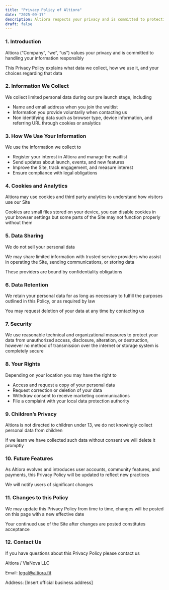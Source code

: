 ```yaml
---
title: "Privacy Policy of Altiora"
date: "2025-09-17"
description: Altiora respects your privacy and is committed to protecting your personal information This Privacy Policy explains how we collect use and safeguard your data
draft: false
---
```


### 1. Introduction
Altiora (“Company”, “we”, “us”) values your privacy and is committed to handling your information responsibly

This Privacy Policy explains what data we collect, how we use it, and your choices regarding that data

### 2. Information We Collect
We collect limited personal data during our pre launch stage, including

- Name and email address when you join the waitlist
- Information you provide voluntarily when contacting us
- Non identifying data such as browser type, device information, and referring URL through cookies or analytics

### 3. How We Use Your Information
We use the information we collect to

- Register your interest in Altiora and manage the waitlist
- Send updates about launch, events, and new features
- Improve the Site, track engagement, and measure interest
- Ensure compliance with legal obligations

### 4. Cookies and Analytics
Altiora may use cookies and third party analytics to understand how visitors use our Site

Cookies are small files stored on your device, you can disable cookies in your browser settings but some parts of the Site may not function properly without them

### 5. Data Sharing
We do not sell your personal data

We may share limited information with trusted service providers who assist in operating the Site, sending communications, or storing data

These providers are bound by confidentiality obligations

### 6. Data Retention
We retain your personal data for as long as necessary to fulfill the purposes outlined in this Policy, or as required by law

You may request deletion of your data at any time by contacting us

### 7. Security
We use reasonable technical and organizational measures to protect your data from unauthorized access, disclosure, alteration, or destruction, however no method of transmission over the internet or storage system is completely secure

### 8. Your Rights
Depending on your location you may have the right to

- Access and request a copy of your personal data
- Request correction or deletion of your data
- Withdraw consent to receive marketing communications
- File a complaint with your local data protection authority

### 9. Children’s Privacy
Altiora is not directed to children under 13, we do not knowingly collect personal data from children

If we learn we have collected such data without consent we will delete it promptly

### 10. Future Features
As Altiora evolves and introduces user accounts, community features, and payments, this Privacy Policy will be updated to reflect new practices

We will notify users of significant changes

### 11. Changes to this Policy
We may update this Privacy Policy from time to time, changes will be posted on this page with a new effective date

Your continued use of the Site after changes are posted constitutes acceptance

### 12. Contact Us
If you have questions about this Privacy Policy please contact us

Altiora / ViaNova LLC

Email: legal@altiora.fit

Address: [Insert official business address]
